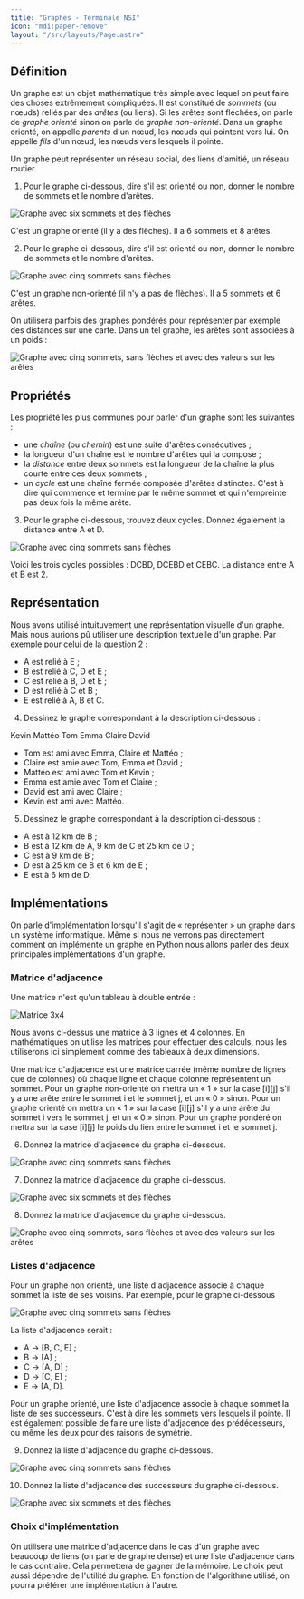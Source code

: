 ```yaml
---
title: "Graphes - Terminale NSI"
icon: "mdi:paper-remove"
layout: "/src/layouts/Page.astro"
---
```

 
## Définition

Un graphe est un objet mathématique très simple avec lequel on peut faire des
choses extrêmement compliquées. Il est constitué de _sommets_ (ou nœuds)
reliés par des _arêtes_ (ou liens). Si les arêtes sont fléchées, on parle de
_graphe orienté_ sinon on parle de _graphe non-orienté_. Dans un graphe
orienté, on appelle _parents_ d'un nœud, les nœuds qui pointent vers lui. On
appelle _fils_ d'un nœud, les nœuds vers lesquels il pointe.

Un graphe peut représenter un réseau social, des liens d'amitié, un réseau
routier.

1. Pour le graphe ci-dessous, dire s'il est orienté ou non, donner le
nombre de sommets et le nombre d'arêtes.

![Graphe avec six sommets et des flèches](/cours/graphe_oriente.svg)

C'est un graphe orienté (il y a des flèches). Il a 6 sommets et 8 arêtes.

2. Pour le graphe ci-dessous, dire s'il est orienté ou non, donner le
nombre de sommets et le nombre d'arêtes.

![Graphe avec cinq sommets sans flèches](/cours/graphe_non_oriente.svg)

C'est un graphe non-orienté (il n'y a pas de flèches). Il a 5 sommets et 6
arêtes.

On utilisera parfois des graphes pondérés pour représenter par exemple des
distances sur une carte. Dans un tel graphe, les arêtes sont associées à un
poids :

![Graphe avec cinq sommets, sans flèches et avec des valeurs sur les
arêtes](/cours/graphe_pondere.svg)

## Propriétés

Les propriété les plus communes pour parler d'un graphe sont les suivantes :

  - une _chaîne_ (ou _chemin_) est une suite d'arêtes consécutives ;
  - la longueur d'un chaîne est le nombre d'arêtes qui la compose ;
  - la _distance_ entre deux sommets est la longueur de la chaîne la plus courte entre ces deux sommets ;
  - un _cycle_ est une chaîne fermée composée d'arêtes distinctes. C'est à dire qui commence et termine par le même sommet et qui n'empreinte pas deux fois la même arête.

3. Pour le graphe ci-dessous, trouvez deux cycles. Donnez également la
distance entre A et D.

![Graphe avec cinq sommets sans flèches](/cours/graphe_non_oriente.svg)

Voici les trois cycles possibles : DCBD, DCEBD et CEBC. La distance entre A et
B est 2.

## Représentation

Nous avons utilisé intuituvement une représentation visuelle d'un graphe. Mais
nous aurions pû utiliser une description textuelle d'un graphe. Par exemple
pour celui de la question 2 :

  - A est relié à E ;
  - B est relié à C, D et E ;
  - C est relié à B, D et E ;
  - D est relié à C et B ;
  - E est relié à A, B et C.

4. Dessinez le graphe correspondant à la description ci-dessous :

Kevin Mattéo Tom Emma Claire David

  - Tom est ami avec Emma, Claire et Mattéo ;
  - Claire est amie avec Tom, Emma et David ;
  - Mattéo est ami avec Tom et Kevin ;
  - Emma est amie avec Tom et Claire ;
  - David est ami avec Claire ;
  - Kevin est ami avec Mattéo.

5. Dessinez le graphe correspondant à la description ci-dessous :

  - A est à 12 km de B ;
  - B est à 12 km de A, 9 km de C et 25 km de D ;
  - C est à 9 km de B ;
  - D est à 25 km de B et 6 km de E ;
  - E est à 6 km de D.

## Implémentations

On parle d'implémentation lorsqu'il s'agit de « représenter » un graphe dans
un système informatique. Même si nous ne verrons pas directement comment on
implémente un graphe en Python nous allons parler des deux principales
implémentations d'un graphe.

### Matrice d'adjacence

Une matrice n'est qu'un tableau à double entrée :

![Matrice 3x4](/cours/matrice.svg)

Nous avons ci-dessus une matrice à 3 lignes et 4 colonnes. En mathématiques on
utilise les matrices pour effectuer des calculs, nous les utiliserons ici
simplement comme des tableaux à deux dimensions.

Une matrice d'adjacence est une matrice carrée (même nombre de lignes que de
colonnes) où chaque ligne et chaque colonne représentent un sommet. Pour un
graphe non-orienté on mettra un « 1 » sur la case [i][j] s'il y a une arête
entre le sommet i et le sommet j, et un « 0 » sinon. Pour un graphe orienté on
mettra un « 1 » sur la case [i][j] s'il y a une arête du sommet i vers le
sommet j, et un « 0 » sinon. Pour un graphe pondéré on mettra sur la case
[i][j] le poids du lien entre le sommet i et le sommet j.

6. Donnez la matrice d'adjacence du graphe ci-dessous.

![Graphe avec cinq sommets sans flèches](/cours/graphe_non_oriente.svg)

7. Donnez la matrice d'adjacence du graphe ci-dessous.

![Graphe avec six sommets et des flèches](/cours/graphe_oriente.svg)

8. Donnez la matrice d'adjacence du graphe ci-dessous.

![Graphe avec cinq sommets, sans flèches et avec des valeurs sur les
arêtes](/cours/graphe_pondere.svg)

### Listes d'adjacence

Pour un graphe non orienté, une liste d'adjacence associe à chaque sommet la
liste de ses voisins. Par exemple, pour le graphe ci-dessous

![Graphe avec cinq sommets sans flèches](/cours/graphe_liste.svg)

La liste d'adjacence serait :

  - A → [B, C, E] ;
  - B → [A] ;
  - C → [A, D] ;
  - D → [C, E] ;
  - E → [A, D].

Pour un graphe orienté, une liste d'adjacence associe à chaque sommet la liste
de ses successeurs. C'est à dire les sommets vers lesquels il pointe. Il est
également possible de faire une liste d'adjacence des prédécesseurs, ou même
les deux pour des raisons de symétrie.

9. Donnez la liste d'adjacence du graphe ci-dessous.

![Graphe avec cinq sommets sans flèches](/cours/graphe_non_oriente.svg)

10. Donnez la liste d'adjacence des successeurs du graphe ci-dessous.

![Graphe avec six sommets et des flèches](/cours/graphe_oriente.svg)

### Choix d'implémentation

On utilisera une matrice d'adjacence dans le cas d'un graphe avec beaucoup de
liens (on parle de graphe dense) et une liste d'adjacence dans le cas
contraire. Cela permettera de gagner de la mémoire. Le choix peut aussi
dépendre de l'utilité du graphe. En fonction de l'algorithme utilisé, on
pourra préférer une implémentation à l'autre.
